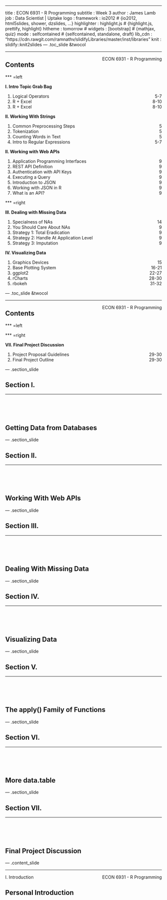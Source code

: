 ---
title       : ECON 6931 - R Programming
subtitle    : Week 3
author      : James Lamb
job         : Data Scientist | Uptake
logo        : 
framework   : io2012  # {io2012, html5slides, shower, dzslides, ...}
highlighter : highlight.js  # {highlight.js, prettify, highlight}
hitheme     : tomorrow      # 
widgets     : [bootstrap]            # {mathjax, quiz}
mode        : selfcontained # {selfcontained, standalone, draft}
lib_cdn     : "https://cdn.rawgit.com/ramnathv/slidifyLibraries/master/inst/libraries"
knit        : slidify::knit2slides
--- .toc_slide &twocol

<script src="assets/js/footer_bubbles.js"></script>

<footer>
  <hr></hr>
  <span style="float:right">ECON 6931 - R Programming</span>
</footer>

<h2>Contents</h2>

*** =left

<b class="toc_header"> I. Intro Topic Grab Bag </b>
<ol class="toc" type="none">
    <li> Logical Operators <span style="float:right"> 5-7 </span></li>
    <li> R + Excel <span style="float:right"> 8-10 </span></li>
    <li> R + Excel <span style="float:right"> 8-10 </span></li>
</ol>

<b class="toc_header"> II. Working With Strings </b>
<ol class="toc" type="none">
    <li> Common Preprocessing Steps  <span style="float:right"> 5 </span></li>
    <li> Tokenization <span style="float:right"> 5 </span></li>
    <li> Counting Words in Text  <span style="float:right"> 5 </span></li>
    <li> Intro to Regular Expressions <span style="float:right"> 5-7 </span></li>
</ol>

<b class="toc_header"> II. Working with Web APIs </b>
<ol class = "toc" type="none">
    <li> Application Programming Interfaces<span style="float:right"> 9  </span></li>
    <li> REST API Definition<span style="float:right"> 9  </span></li>
    <li> Authentication with API Keys<span style="float:right"> 9  </span></li>
    <li> Executing a Query<span style="float:right"> 9  </span></li>
    <li> Introduction to JSON<span style="float:right"> 9  </span></li>
    <li> Working with JSON in R<span style="float:right"> 9  </span></li>
    <li> What is an API?<span style="float:right"> 9  </span></li>
</ol>

*** =right

<b class="toc_header"> III. Dealing with Missing Data </b>
<ol class = "toc" type="none">
    <li> Specialness of NAs<span style="float:right"> 14 </span></li>
    <li> You Should Care About NAs<span style="float:right"> 9  </span></li>
    <li> Strategy 1: Total Eradication<span style="float:right"> 9  </span></li>
    <li> Strategy 2: Handle At Application Level<span style="float:right"> 9  </span></li>
    <li> Strategy 3: Imputation<span style="float:right"> 9  </span></li>
</ol>

<b class="toc_header"> IV. Visualizing Data </b>
<ol class = "toc" type="none">
    <li> Graphics Devices<span style="float:right"> 15    </span></li>
    <li> Base Plotting System<span style="float:right"> 16-21</span></li>
    <li> ggplot2<span style="float:right"> 22-27</span></li>
    <li> rCharts<span style="float:right"> 28-30</span></li>
    <li> rbokeh<span style="float:right"> 31-32</span></li>
</ol>

--- .toc_slide &twocol

<footer>
  <hr></hr>
  <span style="float:right"> ECON 6931 - R Programming </span>
</footer>

<h2>Contents</h2>

*** =left


*** =right

<b class="toc_header"> VII. Final Project Discussion </b>
<ol class = "toc" type="none">
    <li> Project Proposal Guidelines <span style="float:right"> 29-30 </span></li>
    <li> Final Project Outline <span style="float:right"> 29-30 </span></li>
</ol>

--- .section_slide

<h2>Section I.</h2>
<hr></hr>
</br></br></br>
<h2>Getting Data from Databases</h2>

--- .section_slide

<h2>Section II.</h2>
<hr></hr>
</br></br></br>
<h2>Working With Web APIs</h2>

--- .section_slide

<h2>Section III.</h2>
<hr></hr>
</br></br></br>
<h2>Dealing With Missing Data</h2>

--- .section_slide

<h2>Section IV.</h2>
<hr></hr>
</br></br></br>
<h2>Visualizing Data</h2>

--- .section_slide

<h2>Section V.</h2>
<hr></hr>
</br></br></br>
<h2>The apply() Family of Functions</h2>

--- .section_slide

<h2>Section VI.</h2>
<hr></hr>
</br></br></br>
<h2>More data.table</h2>

--- .section_slide

<h2>Section VII.</h2>
<hr></hr>
</br></br></br>
<h2>Final Project Discussion</h2>

--- .content_slide

<footer>
  <hr>
    <script>FooterBubbles(1,7)</script>I. Introduction<span style="float:right">ECON 6931 - R Programming</span>
</footer>

<h2>Personal Introduction</h2>

